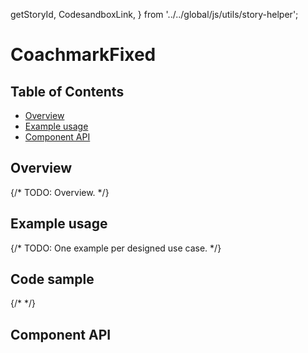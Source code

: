   getStoryId,
  CodesandboxLink,
} from '../../global/js/utils/story-helper';

# CoachmarkFixed

## Table of Contents

- [Overview](#overview)
- [Example usage](#example-usage)
- [Component API](#component-api)

## Overview

{/* TODO: Overview. */}

## Example usage

{/* TODO: One example per designed use case. */}

<Canvas>
  <Story id={getStoryId(CoachmarkFixed.displayName, 'coachmark-fixed')} />
</Canvas>

## Code sample

{/* <CodesandboxLink exampleDirectory="CoachmarkFixed" /> */}

## Component API

<ArgsTable />
